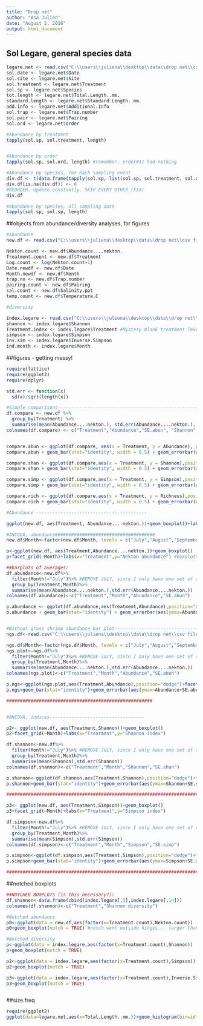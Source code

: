 ```yaml
---
title: "Drop net"
author: "Asa Julien"
date: "August 2, 2016"
output: html_document
---
```



## Sol Legare, general species data
```r
legare.net <- read.csv("C:\\users\\juliena\\desktop\\data\\drop net\\csv files\\legare.csv")
sol.date <- legare.net$Date
sol.site <- legare.net$Site
sol.treatment <- legare.net$Treatment
sol.sp <- legare.net$Species
tot.length <- legare.net$Total.Length..mm.
standard.length <- legare.net$Standard.Length..mm.
add.info <- legare.net$Additional.Info
sol.trap <- legare.net$Trap.number
sol.pair <- legare.net$Pairing 
sol.ord <- legare.net$Order

#abundance by treatment
tapply(sol.sp, sol.treatment, length)


#Abundance by order
tapply(sol.sp, sol.ord, length) #remember, order#11 had nothing

#Abundance by species, for each sampling event
div.df <- t(data.frame(tapply(sol.sp, list(sol.sp, sol.treatment, sol.ord), length)))
div.df[is.na(div.df)] <- 0
#REORDER. Update constantly. SKIP EVERY OTHER (FIX)
div.df

#abundance by species, all sampling data
tapply(sol.sp, sol.sp, length)
```

##objects from abundance/diversity analyses, for figures
```r
#abundance
new.df <- read.csv("C:\\users\\juliena\\desktop\\data\\drop net\\csv files\\Diversity_abundance.csv")

Nekton.count <- new.df$Abundance....nekton.
Treatment.count <- new.df$Treatment
Log.count <- log(Nekton.count+1)
Date.newdf <- new.df$Date
Month.newdf <- new.df$Month
trap.no <- new.df$Trap.number
pairing.count <- new.df$Pairing
sal.count <- new.df$Salinity.ppt
temp.count <- new.df$Temperature.C

#diversity

index.legare <- read.csv("C:\\users\\juliena\\desktop\\data\\drop net\\csv files\\Diversity_abundance.csv") #same file as new.df, be careful
shannon <- index.legare$Shannon
Treatment.index <- index.legare$Treatment #Mystery blank treatment level - get rid of this!
simpson <- index.legare$Simpson
inv.sim <- index.legare$Inverse.Simpson
ind.month <- index.legare$Month
```


##figures - getting messy!
```r

require(lattice)
require(ggplot2)
require(dplyr)

std.err <- function(x)
  sd(x)/sqrt(length(x))

#Simple comparisons-------------------------------------------------------
df.compare <- new.df %>%
  group_by(Treatment) %>%
  summarise(mean(Abundance....nekton.), std.err(Abundance....nekton.), mean(Shannon), std.err(Shannon), mean(Simpson), std.err(Simpson), mean(Species.richness), std.err(Species.richness))
colnames(df.compare) <- c("Treatment","Abundance","SE.abun", "Shannon", "SE.shannon", "Simpson", "SE.simpson", "Richness", "SE.richness") #CAREFUL OF NAME OVERLAP! WITH LOWER SECTIONS


compare.abun <- ggplot(df.compare, aes(x = Treatment, y = Abundance), position="dodge")
compare.abun + geom_bar(stat="identity", width = 0.5) + geom_errorbar(aes(ymax=Abundance+SE.abun,ymin=Abundance-SE.abun), width=0.15) + labs(x=expression(),y=expression(Nekton~abundance~(individuals~m^{-2}))) + theme(axis.title = element_text(size = 20,face = "bold"), strip.text = element_text(size=18,face = "bold"), axis.text.x = element_text(size=18,face = "bold"), axis.text.y = element_text(size = 13, face = "bold"))

compare.shan <- ggplot(df.compare,aes(x = Treatment, y = Shannon),position="dodge")
compare.shan + geom_bar(stat="identity", width = 0.5) + geom_errorbar(aes(ymax=Shannon+SE.shannon,ymin=Shannon-SE.shannon), width=0.15) + labs(x=expression(),y=expression(Shannon~diversity)) + theme(axis.title = element_text(size = 20,face = "bold"), strip.text = element_text(size=18,face = "bold"), axis.text.x = element_text(size=18,face = "bold"), axis.text.y = element_text(size = 13, face = "bold"))

compare.simp <- ggplot(df.compare,aes(x = Treatment, y = Simpson),position="dodge")
compare.simp + geom_bar(stat="identity", width = 0.5) + geom_errorbar(aes(ymax=Simpson+SE.simpson,ymin=Simpson-SE.simpson), width=0.15) + labs(x=expression(),y=expression(Simpson~diversity)) + theme(axis.title = element_text(size = 20,face = "bold"), strip.text = element_text(size=18,face = "bold"), axis.text.x = element_text(size=18,face = "bold"), axis.text.y = element_text(size = 13, face = "bold"))

compare.rich <- ggplot(df.compare,aes(x = Treatment, y = Richness),position="dodge")
compare.rich + geom_bar(stat="identity", width = 0.5) + geom_errorbar(aes(ymax=Richness+SE.richness,ymin=Richness-SE.richness), width=0.15) + labs(x=expression(),y=expression(Species~richness)) + theme(axis.title = element_text(size = 20,face = "bold"), strip.text = element_text(size=18,face = "bold"), axis.text.x = element_text(size=18,face = "bold"), axis.text.y = element_text(size = 13, face = "bold"))

#Abundance -----------------------------------------

ggplot(new.df, aes(Treatment, Abundance....nekton.))+geom_boxplot()+labs(x = "Treatment", y = "Nekton abundance")+theme(axis.text = element_text(size=16,face = "bold"),axis.title = element_text(size = 20,face = "bold"),strip.text = element_text(size=18,face = "bold"))

#ANCOVA, abundance#####################################
new.df$Month<-factor(new.df$Month, levels = c("July","August","September","October","November","December", "January", "February")) #Ordering the months

p<-ggplot(new.df, aes(Treatment,Abundance....nekton.))+geom_boxplot()
p+facet_grid(~Month)+labs(x="Treatment",y="Nekton abundance") #boxplots - change IQR?

##barplots of averages:
df.abundance<-new.df%>%
  filter(Month!="July")%>% #REMOVE JULY, since I only have one set of samples at this point
  group_by(Treatment,Month)%>%
  summarise(mean(Abundance....nekton.),std.err(Abundance....nekton.))
colnames(df.abundance)<-c("Treatment","Month","Abundance","SE.abun")

p.abundance <- ggplot(df.abundance,aes(Treatment,Abundance),position="dodge") + facet_grid(~Month)
p.abundance + geom_bar(stat="identity") + geom_errorbar(aes(ymax=Abundance+SE.abun,ymin=Abundance-SE.abun), width=0.25) + facet_grid(~Month) + labs(x=expression(Treatment),y=expression(Nekton~abundance~(individuals~m^{-2}))) + theme(axis.title = element_text(size = 20,face = "bold"), strip.text = element_text(size=18,face = "bold"), axis.text.x = element_text(size=13,face = "bold"), axis.text.y = element_text(size = 13, face = "bold"))


#Without grass shrimp abundance bar plot------------------------------------------------
ngs.df<-read.csv("C:\\users\\juliena\\desktop\\data\\drop net\\csv files\\Without grass shrimp\\no_grass_shrimp.csv")

ngs.df$Month<-factor(ngs.df$Month, levels = c("July","August","September","October","November","December", "January")) #Ordering the months
ngs.plot<-ngs.df%>%
  filter(Month!="July")%>% #REMOVE JULY, since I only have one set of samples at this point
  group_by(Treatment,Month)%>%
  summarise(mean(Abundance....nekton.),std.err(Abundance....nekton.))
colnames(ngs.plot)<-c("Treatment","Month","Abundance","SE.abun")

p.ngs<-ggplot(ngs.plot,aes(Treatment,Abundance),position="dodge")+facet_grid(~Month)
p.ngs+geom_bar(stat="identity")+geom_errorbar(aes(ymax=Abundance+SE.abun,ymin=Abundance-SE.abun), width=0.25)+facet_grid(~Month)+labs(title="Without grass shrimp",x=expression(Treatment),y=expression(Nekton~abundance~(individuals~m^{-2})))+theme(axis.title = element_text(size = 20,face = "bold"), strip.text = element_text(size=18,face = "bold"), axis.text.x = element_text(size=13,face = "bold"), axis.text.y = element_text(size = 13, face = "bold"))

######################################################


#ANCOVA, indices-----------------------------------

p2<- ggplot(new.df, aes(Treatment,Shannon))+geom_boxplot()
p2+facet_grid(~Month)+labs(x="Treatment",y="Shannon index")

df.shannon<-new.df%>%
  filter(Month!="July")%>% #REMOVE JULY, since I only have one set of samples at this point
  group_by(Treatment,Month)%>%
  summarise(mean(Shannon),std.err(Shannon))
colnames(df.shannon)<-c("Treatment","Month","Shannon","SE.shan")

p.shannon<-ggplot(df.shannon,aes(Treatment,Shannon),position="dodge")+facet_grid(~Month)
p.shannon+geom_bar(stat="identity")+geom_errorbar(aes(ymax=Shannon+SE.shan,ymin=Shannon-SE.shan), width=0.25)+facet_grid(~Month)+labs(x="Treatment",y="Shannon diversity index")+theme(axis.title = element_text(size = 20,face = "bold"), strip.text = element_text(size=18,face = "bold"), axis.text.x = element_text(size=13,face = "bold"), axis.text.y = element_text(size = 13, face = "bold"))

#############################################################################

p3<- ggplot(new.df, aes(Treatment,Simpson))+geom_boxplot()
p3+facet_grid(~Month)+labs(x="Treatment",y="Simpson index")

df.simpson<-new.df%>%
  filter(Month!="July")%>% #REMOVE JULY, since I only have one set of samples at this point
  group_by(Treatment,Month)%>%
  summarise(mean(Simpson),std.err(Simpson))
colnames(df.simpson)<-c("Treatment","Month","Simpson","SE.simp")

p.simpson<-ggplot(df.simpson,aes(Treatment,Simpson),position="dodge")+facet_grid(~Month)
p.simpson+geom_bar(stat="identity")+geom_errorbar(aes(ymax=Simpson+SE.simp,ymin=Simpson-SE.simp), width=0.25)+facet_grid(~Month)+labs(x="Treatment",y="Simpson diversity index")+theme(axis.title = element_text(size = 20,face = "bold"), strip.text = element_text(size=18,face = "bold"), axis.text.x = element_text(size=13,face = "bold"), axis.text.y = element_text(size = 13, face = "bold"))

#############################################################################

```

##notched boxplots
```r
##NOTCHED BOXPLOTS (is this necessary?):
df.shannon<-data.frame(cbind(index.legare[,3],index.legare[,14]))
colnames(df.shannon)<-c("Treatment","Shannon diversity")

#Notched abundance
p0<-ggplot(data = new.df,aes(factor(x=Treatment.count),Nekton.count))
p0+geom_boxplot(notch = TRUE) #notch went outside hinges... larger than interquartile range??

#Notched diversity
p<-ggplot(data = index.legare,aes(factor(x=Treatment.count),Shannon))
p+geom_boxplot(notch = TRUE)

p2<-ggplot(data = index.legare,aes(factor(x=Treatment.count),Simpson))
p2+geom_boxplot(notch = TRUE)

p3<-ggplot(data = index.legare,aes(factor(x=Treatment.count),Inverse.Simpson))
p3+geom_boxplot(notch = TRUE)



```


##size.freq
```r
require(ggplot2)
ggplot(data=legare.net,aes(x=Total.Length..mm.))+geom_histogram(binwidth = 5)+facet_grid(~Species)+theme_bw()+labs(x="Length (mm)",y="Frequency")


```

